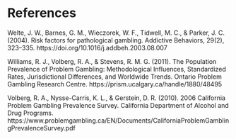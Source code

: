 # References

Welte, J. W., Barnes, G. M., Wieczorek, W. F., Tidwell, M. C., & Parker, J. C. (2004). Risk factors for pathological gambling. Addictive Behaviors, 29(2), 323–335. https://doi.org/10.1016/j.addbeh.2003.08.007 

 Williams, R. J., Volberg, R. A., & Stevens, R. M. G. (2011). The Population Prevalence of Problem Gambling: Methodological Influences, Standardized Rates, Jurisdictional Differences, and Worldwide Trends. Ontario Problem Gambling Research Centre. https://prism.ucalgary.ca/handle/1880/48495 

 Volberg, R. A., Nysse-Carris, K. L., & Gerstein, D. R. (2010). 2006 California Problem Gambling Prevalence Survey. California Department of Alcohol and Drug Programs. https://www.problemgambling.ca/EN/Documents/CaliforniaProblemGamblingPrevalenceSurvey.pdf 

:::{#refs}
:::

